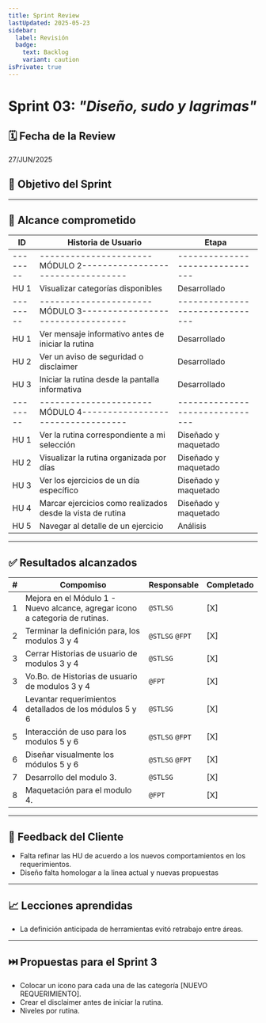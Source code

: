 ```yaml
---
title: Sprint Review
lastUpdated: 2025-05-23
sidebar:
  label: Revisión
  badge:
    text: Backlog
    variant: caution
isPrivate: true
---
```

# Sprint 03: *"Diseño, sudo y lagrimas"*

## 🗓️ Fecha de la Review
27/JUN/2025

## 🎯 Objetivo del Sprint


---

## 📌 Alcance comprometido

| ID     | Historia de Usuario                                            | Etapa                         |
|--------|----------------------------------------------------------------|-------------------------------|
|--------|----------------------MÓDULO 2----------------------------------|-------------------------------|
| HU 1   | Visualizar categorías disponibles                              | Desarrollado                  |
|--------|----------------------MÓDULO 3----------------------------------|-------------------------------|
| HU 1   | Ver mensaje informativo antes de iniciar la rutina             | Desarrollado                  |
| HU 2   | Ver un aviso de seguridad o disclaimer                         | Desarrollado                  |
| HU 3   | Iniciar la rutina desde la pantalla informativa                | Desarrollado                  |
|--------|----------------------MÓDULO 4----------------------------------|-------------------------------|
| HU 1   | Ver la rutina correspondiente a mi selección                   | Diseñado y maquetado          |
| HU 2   | Visualizar la rutina organizada por días                       | Diseñado y maquetado          |
| HU 3   | Ver los ejercicios de un día específico                        | Diseñado y maquetado          |
| HU 4   | Marcar ejercicios como realizados desde la vista de rutina     | Diseñado y maquetado          |
| HU 5   | Navegar al detalle de un ejercicio                             | Análisis                      |

---

## ✅ Resultados alcanzados

| # | Compomiso                                                                                           | Responsable     | Completado |
| - |-----------------------------------------------------------------------------------------------------|-----------------|------------|
| 1 | Mejora en el Módulo 1 - Nuevo alcance, agregar icono a categoria de rutinas.                   			| `@STLSG`        | [X]        |
| 2 | Terminar la definición para, los modulos 3 y 4                                                			| `@STLSG` `@FPT` | [X]        |
| 3 | Cerrar Historias de usuario de modulos 3 y 4                                                  			| `@STLSG`        | [X]        |
| 3 | Vo.Bo. de Historias de usuario de modulos 3 y 4                                                			| `@FPT`          | [X]        |
| 4 | Levantar requerimientos detallados de los módulos 5 y 6                                       			| `@STLSG`        | [X]        |
| 5 | Interacción de uso para los modulos 5 y 6                                                     			| `@STLSG` `@FPT` | [X]        |
| 6 | Diseñar visualmente los módulos 5 y 6                                                         			| `@STLSG` `@FPT` | [X]        |
| 7 | Desarrollo del modulo 3.                                                                       			| `@STLSG`        | [X]        |
| 8 | Maquetación para el modulo 4.                                                                 			| `@FPT`          | [X]        |

---

## 📣 Feedback del Cliente

- Falta refinar las HU de acuerdo a los nuevos comportamientos en los requerimientos.
- Diseño falta homologar a la linea actual y nuevas propuestas

---

## 📈 Lecciones aprendidas

- La definición anticipada de herramientas evitó retrabajo entre áreas.

---

## ⏭️ Propuestas para el Sprint 3

- Colocar un icono para cada una de las categoría [NUEVO REQUERIMIENTO].
- Crear el disclaimer antes de iniciar la rutina.
- Niveles por rutina.


